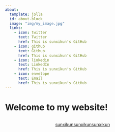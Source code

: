 ```yaml
---
about:
  template: jolla
  id: about-block
  image: "img/my_image.jpg"
  links:
    - icon: twitter
      text: Twitter
      href: This is sunxikun's GitHub
    - icon: github
      text: Github
      href: This is sunxikun's GitHub
    - icon: linkedin
      text: LinkedIn
      href: This is sunxikun's GitHub
    - icon: envelope
      text: Email
      href: This is sunxikun's GitHub
---
```


::: {#about-block}
:::

# Welcome to my website!


```{=html}
<div  style="margin: 30px; text-align: center;">
<a class="btn btn-primary" href="" role="button" target="_blank" style="padding: 15px 30px;">sunxikunsunxikunsunxikun</a>
</div>
```

